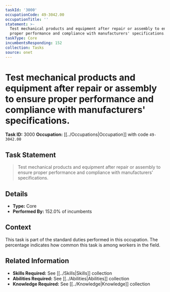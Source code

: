 ```yaml
---
taskId: '3000'
occupationCode: 49-3042.00
occupationTitle: ''
statement: >-
  Test mechanical products and equipment after repair or assembly to ensure
  proper performance and compliance with manufacturers' specifications.
taskType: Core
incumbentsResponding: 152
collection: Tasks
source: onet
---
```

# Test mechanical products and equipment after repair or assembly to ensure proper performance and compliance with manufacturers' specifications.

**Task ID:** 3000
**Occupation:** [[../Occupations|Occupation]] with code `49-3042.00`

## Task Statement

> Test mechanical products and equipment after repair or assembly to ensure proper performance and compliance with manufacturers' specifications.

## Details

- **Type:** Core
- **Performed By:** 152.0% of incumbents

## Context

This task is part of the standard duties performed in this occupation. The percentage indicates how common this task is among workers in the field.

## Related Information

- **Skills Required:** See [[../Skills|Skills]] collection
- **Abilities Required:** See [[../Abilities|Abilities]] collection
- **Knowledge Required:** See [[../Knowledge|Knowledge]] collection
